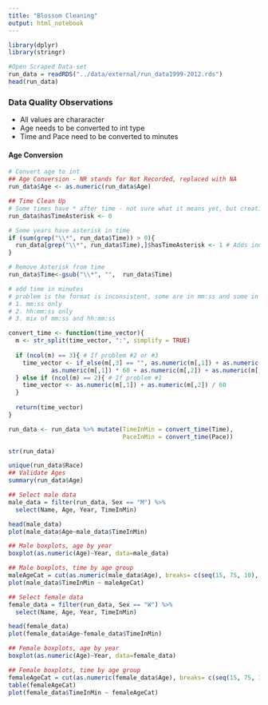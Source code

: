 ```yaml
---
title: "Blossom Cleaning"
output: html_notebook
---
```


```r
library(dplyr)
library(stringr)
```


```r
#Open Scraped Data-set
run_data = readRDS("../data/external/run_data1999-2012.rds")
head(run_data)
```

### Data Quality Observations
* All values are chararacter
* Age needs to be converted to int type
* Time and Pace need to be converted to minutes

#### Age Conversion
```r
# Convert age to int
## Age Conversion - NR stands for Not Recorded, replaced with NA
run_data$Age <- as.numeric(run_data$Age)
```

```r
## Time Clean Up
# Some times have * after time - not sure what it means yet, but creating a column to market it
run_data$hasTimeAsterisk <- 0

# Some years have asterisk in time
if (sum(grep("\\*", run_data$Time)) > 0){
  run_data[grep("\\*", run_data$Time),]$hasTimeAsterisk <- 1 # Adds indicators of having asterisk
}

# Remove Asterisk from time
run_data$Time<-gsub("\\*", "",  run_data$Time)

# add time in minutes
# problem is the format is inconsistent, some are in mm:ss and some in hh:mm:ss
# 1. mm:ss only
# 2. hh:mm:ss only
# 3. mix of mm:ss and hh:mm:ss

convert_time <- function(time_vector){
  m <- str_split(time_vector, ":", simplify = TRUE)
  
  if (ncol(m) == 3){ # If problem #2 or #3
    time_vector <- if_else(m[,3] == "", as.numeric(m[,1]) + as.numeric(m[,2]) / 60, 
            as.numeric(m[,1]) * 60 + as.numeric(m[,2]) + as.numeric(m[,3]) / 60)
  } else if (ncol(m) == 2){ # If problem #1
    time_vector <- as.numeric(m[,1]) + as.numeric(m[,2]) / 60
  }
  
  return(time_vector)
}

run_data <- run_data %>% mutate(TimeInMin = convert_time(Time),
                                PaceInMin = convert_time(Pace))

str(run_data)
```

```r
unique(run_data$Race)
## Validate Ages
summary(run_data$Age)
```

```r
## Select male data
male_data = filter(run_data, Sex == "M") %>% 
  select(Name, Age, Year, TimeInMin)

head(male_data)
plot(male_data$Age~male_data$TimeInMin)
```

```r
## Male boxplots, age by year
boxplot(as.numeric(Age)~Year, data=male_data)
```

```r
## Male boxplots, time by age group
maleAgeCat = cut(as.numeric(male_data$Age), breaks= c(seq(15, 75, 10), 90))
plot(male_data$TimeInMin ~ maleAgeCat)
```

```r
## Select female data
female_data = filter(run_data, Sex == "W") %>%
  select(Name, Age, Year, TimeInMin)

head(female_data)
plot(female_data$Age~female_data$TimeInMin)
```

```r
## Female boxplots, age by year
boxplot(as.numeric(Age)~Year, data=female_data)
```

```r
## Female boxplots, time by age group
femaleAgeCat = cut(as.numeric(female_data$Age), breaks= c(seq(15, 75, 10), 90))
table(femaleAgeCat)
plot(female_data$TimeInMin ~ femaleAgeCat)
```

